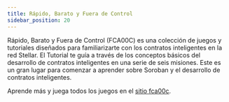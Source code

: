 ```yaml
---
title: Rápido, Barato y Fuera de Control
sidebar_position: 20
---
```


Rápido, Barato y Fuera de Control (FCA00C) es una colección de juegos y tutoriales diseñados para familiarizarte con los contratos inteligentes en la red Stellar. El Tutorial te guía a través de los conceptos básicos del desarrollo de contratos inteligentes en una serie de seis misiones. Este es un gran lugar para comenzar a aprender sobre Soroban y el desarrollo de contratos inteligentes.

Aprende más y juega todos los juegos en el [sitio fca00c](https://fastcheapandoutofcontrol.com).

